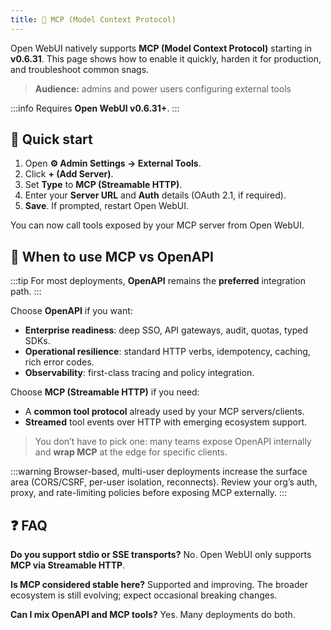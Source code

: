 ```yaml
---
title: 🔌 MCP (Model Context Protocol)
---
```


Open WebUI natively supports **MCP (Model Context Protocol)** starting in **v0.6.31**. This page shows how to enable it quickly, harden it for production, and troubleshoot common snags.

> **Audience:** admins and power users configuring external tools

:::info 
Requires **Open WebUI v0.6.31+**.
:::

## 🚀 Quick start 

1. Open **⚙️ Admin Settings → External Tools**.
2. Click **+ (Add Server)**.
3. Set **Type** to **MCP (Streamable HTTP)**.
4. Enter your **Server URL** and **Auth** details (OAuth 2.1, if required).
5. **Save**. If prompted, restart Open WebUI.

You can now call tools exposed by your MCP server from Open WebUI.

## 🧭 When to use MCP vs OpenAPI

:::tip 
For most deployments, **OpenAPI** remains the **preferred** integration path.
:::

Choose **OpenAPI** if you want:

* **Enterprise readiness**: deep SSO, API gateways, audit, quotas, typed SDKs.
* **Operational resilience**: standard HTTP verbs, idempotency, caching, rich error codes.
* **Observability**: first-class tracing and policy integration.

Choose **MCP (Streamable HTTP)** if you need:

* A **common tool protocol** already used by your MCP servers/clients.
* **Streamed** tool events over HTTP with emerging ecosystem support.

> You don’t have to pick one: many teams expose OpenAPI internally and **wrap MCP** at the edge for specific clients.

:::warning
Browser-based, multi-user deployments increase the surface area (CORS/CSRF, per-user isolation, reconnects). Review your org’s auth, proxy, and rate-limiting policies before exposing MCP externally.
:::

## ❓ FAQ

**Do you support stdio or SSE transports?**
No. Open WebUI only supports **MCP via Streamable HTTP**.

**Is MCP considered stable here?**
Supported and improving. The broader ecosystem is still evolving; expect occasional breaking changes.

**Can I mix OpenAPI and MCP tools?**
Yes. Many deployments do both.